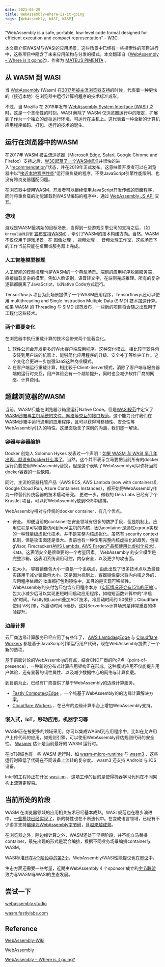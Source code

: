```yaml
---
date: 2021-05-29
title: WebAssembly–Where-is-it-going
tags: [WebAssembly, WASI, WASM]
---
```


"WebAssembly is a safe, portable, low-level code format designed for efficient execution and compact representation" – [W3C](https://www.w3.org/TR/wasm-core-1/#introduction%E2%91%A2).

本文章介绍WASM与WASI的应用场景，这些场景中已经有一些探索性的项目进行中，这些项目中隐含了未来应用架构与分发的模式。本文翻译自《[WebAssembly – Where is it going?](https://opencredo.com/blogs/webassembly-where-is-it-going/)》，作者为 [MATEUS PIMENTA](https://opencredo.com/authors/mateus-pimenta/) 。

## 从 WASM 到 WASI

当 [WebAssembly](http://webassembly.org/) (Wasm) 在[2017年被主流浏览器支持](https://blog.mozilla.org/blog/2017/11/13/webassembly-in-browsers/)的时候，代表着一种更快的（接近本地）在浏览器中运行计算机程序的技术标准成形。

不过，当 Mozilla 在 2019年发布 [WebAssembly System Interface (WASI)](https://hacks.mozilla.org/2019/03/standardizing-wasi-a-webassembly-system-interface/) 之时，这是一个革命性的时刻。WASI 解除了 WASM 仅浏览器运行中的限定，扩展到了作为一个独立的虚拟运行环境，可运行在主机上。这代表着一种全新的计算机应用程序编码、打包、运行的技术的诞生。

## 运行在浏览器中的WASM

在2017年 WASM 被主流浏览器（Microsoft Edge, Safari, Google Chrome and Firefox）支持之后，[W3C起草了一个WASM标准](https://www.w3.org/TR/wasm-core-1/)并很快的进入"[recommendation](https://www.w3.org/TR/wasm-core-1/)"状态，并在2019年正式发布。这意味着开发者可以在浏览器中以"[接近本地程序性能](https://people.mpi-sws.org/~rossberg/papers/Haas,%20Rossberg,%20Schuff,%20Titzer,%20Gohman,%20Wagner,%20Zakai,%20Bastien,%20Holman%20-%20Bringing%20the%20Web%20up%20to%20Speed%20with%20WebAssembly.pdf)"运行重负载的程序，不受JavaScript引擎性能限制、也没有跨浏览器适配问题。

在浏览器中使用WASM，开发者可以继续使用JavaScript开发传统的页面程序，同时将重负载的功能卸载到WASM编码的程序中，通过 [WebAssembly JS API](https://www.w3.org/TR/wasm-js-api/) 交互。

### 游戏

游戏是WASM最初始的目标场景，当得到一些游戏引擎公司的支持之后，（如 `Unreal游戏引擎` [宣布支持WASM](https://www.unrealengine.com/en-US/blog/unreal-engine-4-16-released)），牵引了WASM的技术构建方向。当然，WASM不仅仅用于游戏场景，在 [图像处理](https://silvia-odwyer.github.io/photon/demo.html) ， [视频处理](https://huningxin.github.io/opencv.js/samples/video-processing/index-wasm.html) ， [音频处理工作室](https://chrome.soundation.com/)，这些场景下的工作当前只能在桌面或服务器上完成。

### 人工智能模型推理

人工智能的模型推理也是WASM的一个典型场景。端侧的应用程序脱离服务端，直接加载复杂的模型，例如人脸识别，语音转文字，在端侧完成推理。所有的复杂逻辑都脱离了JavaScript，以Native Code方式运行。

Tensorflow.js 项目为此场景提供了一个WASM应用程序，Tensorflow.js还可以使用 multithreading and Single Instruction Multiple Data (SIMD) 技术加速计算。如果 WASM 的 Threading 与 SIMD 规范发布，一些新的项目将会随之出现用于工程化这些技术。

### 两个重要变化

在浏览器中执行重载计算的技术会带来两个显著变化。

1. 软件公司会开发更多的Web客户端应用程序。这种交付模式，相比较于软件包安装到用户端的机器上，能够简化应用程序的升级、安全补丁等维护工作。这个变化会更进一步加强SaaS这种商业模式。
2. 在客户端运行重载计算，相比较于Client-Server模式，消除了客户端与服务器端的运行时交互，用户体验会有一个越阶提升，同时也会减少软件厂商的网络、计算费用。

## 超越浏览器的WASM

当前，WASM只能在浏览器沙箱里运行Native Code。但是[WASI规范](https://hacks.mozilla.org/2019/03/standardizing-wasi-a-webassembly-system-interface/)中定义了[WASM沙箱与主机系统的文件、网络等交互的接口规范](https://github.com/WebAssembly/WASI/blob/master/phases/snapshot/docs.md)。这个能力允许我们在WASM沙箱中运行通用的应用程序，且可以获得可移植性、安全性等WebAssembly引入的特性。这里面隐含了深刻的内涵，我们逐一解读。

### 容器与容器编排

Docker 创始人 Solomon Hykes 发表过一个声明：[如果 WASM 与 WASI 早几年出现，就没有Docker什么事了](https://twitter.com/solomonstre/status/1111004913222324225?lang=en)。当然，这个并不表示立马要把当前所有的docker运行负载使用WebAssembly替换，但是这个表明了WebAssembly可以弥补当前docker容器的一些缺陷。

同时，主流的容器托管产品（AWS ECS, AWS Lambda (now with containers!), Google Cloud Run, Azure Containers Instances），都开始将WebAssembly作为一种替代传统容器的技术启动研究。
更进一步，微软的 Deis Labs 已经有了个 Krustlet 项目，可以将WebAssembly放到K8S中编排。

WebAssembly相对与传统的docker container，有几个优点。

- 安全。
  即便当前的container在安全领域有很多的防护手段，但是机制上，应用进程是可以直接访问到host主机的内核，因为container是通过cgroup实现的一种轻量级虚拟化技术，并不是完整内核虚拟化。虽然有 security context 机制，但是攻击面还是很大。当前也有一种使用完整内核虚拟化的趋势，包括 gVisor, Firecracker([AWS Lambda, AWS Farget产品都使用此虚拟化技术](https://aws.amazon.com/cn/blogs/aws/firecracker-lightweight-virtualization-for-serverless-computing/)), Kata。这表明安全是很重要的一个考量因素。
  WebAssembly 的安全模型是完整沙箱，这表明系统调用可控，内存安全，以及更少的攻击面。

- 包大小。
  容器镜像包大小一直是一个诟病点，由此出现了很多技术点以及最佳实践用于减少镜像包大小。这是因为机制上，容器镜像要求将内内核之外的、应用程序依赖的lib库都打包到镜像中，其目的是实现可移植性。
  WebAssembly的交付包只包含应用程序本身（[实际情况还会有15%的压缩](https://people.mpi-sws.org/~rossberg/papers/Haas,%20Rossberg,%20Schuff,%20Titzer,%20Gohman,%20Wagner,%20Zakai,%20Bastien,%20Holman%20-%20Bringing%20the%20Web%20up%20to%20Speed%20with%20WebAssembly.pdf)）。
  包大小减少后可以实现更短时间启动应用程序，如缩短函数计算中的"冷启动"时间。Fastly的Lucent叠加AOT技术，冷启动时间约 50微秒；Cloudflare 使用 V8引擎，冷启动时间 5毫秒。这对Serverless计算场景是非常重要的体验提升。

### 边缘计算

云厂商边缘计算服务已经应用了有些年了， [AWS Lambda@Edge](https://aws.amazon.com/lambda/edge/) 与 [Cloudflare Workers](https://workers.cloudflare.com/) 都是基于JavaScript引擎运行用户代码，现在WebAssembly提供了一个新的选项。

基于前面讨论的WebAssembly的有点，结合CND厂商的PoP点（point-of-presence），一种新的分布式计算应用架构正在形成。这种模式应用不仅能提升用户体验，还有显著的韧性属性、以及减少数据中心的网络与计算负载。

到目前为止，已经有厂商提供了基于WebAssembly的边缘计算服务。

- [Fastly Compute@Edge](https://www.fastly.com/products/edge-compute/serverless/) ，一个纯基于WebAssembly的的边缘计算解决方案。
- [Cloudflare Workers](https://workers.cloudflare.com/) ，在已有的边缘计算平台上增加WebAssembly支持。

### 嵌入式，IoT，移动应用，机器学习等

WASM正在被更多的领域采用。你可以集成WASM到应用程序中，比如在允许用户上传代码的应用，如规则引擎，可以使用WebAssembly评估规则代码的安全性。 [Wasmer](https://wasmer.io/) 估计是当前最好的 WASM 运行时。

在IoT领域也有一些 WASM 运行时，如 [wasm-micro-runtime](https://github.com/bytecodealliance/wasm-micro-runtime) 与 [wasm3](https://github.com/wasm3/wasm3) ，这些运行时降低了代码在不同设备上流转的复杂度。 wasm3 还支持 Android 与 iOS 设备。

Intel的工程师正在开发 [wasi-nn](https://www.w3.org/2020/06/machine-learning-workshop/talks/introducing_wasi_nn.html) ，这项工作的目的是使得机器学习代码在不同架构上流转更容易。

## 当前所处的阶段

WASM 在浏览器领域的应用相关技术已经基本成熟。WASI 规范也在稳步演进中，[一些模块已经实现了](https://github.com/WebAssembly/proposals/blob/master/README.md)，新的特性也在不断迭代中。在变成语言领域，已经有不少语言支持[编译为WebAssembly字节码](https://webassembly.org/getting-started/developers-guide/)，且[越来越成熟](https://github.com/appcypher/awesome-wasm-langs)。

在浏览器之外，除边缘计算之外，WASM还处于早期阶段，并不能立马替换container，最先出现的形式是混合编排，根据不同业务场景编排container与WASM。

WASI标准还在[4个阶段中的第2个](https://github.com/WebAssembly/WASI/blob/master/docs/Proposals.md)，WebAssembly/WASI性能提议也在[审议](https://www.usenix.org/system/files/atc19-jangda.pdf)中。

生态方面还需要一些考量，近期由WebAssembly 4 个sponsor 成立的[字节联盟](https://bytecodealliance.org/)致力与WASM与WASI的生态发展。

## 尝试一下

[webassembly.studio](https://webassembly.studio/)

[wasm.fastlylabs.com](https://wasm.fastlylabs.com/)

## Reference

[WebAssembly-Wiki](https://zh.wikipedia.org/wiki/WebAssembly)

[WebAssembly](https://developer.mozilla.org/zh-CN/docs/WebAssembly)

[WebAssembly – Where is it going?](https://opencredo.com/blogs/webassembly-where-is-it-going/)
